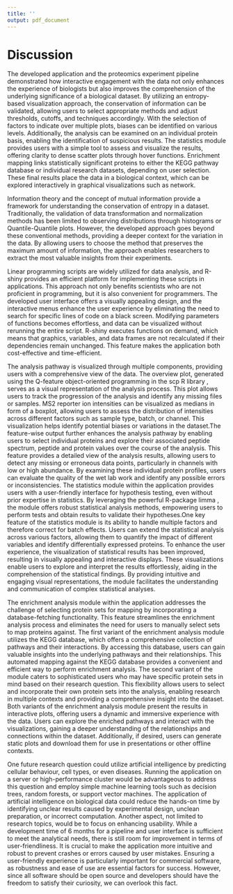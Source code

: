 ```yaml
---
title: ''
output: pdf_document
---
```



# Discussion

The developed application and the proteomics experiment pipeline demonstrated how interactive engagement with the data not only enhances the experience of biologists but also improves the comprehension of the underlying significance of a biological dataset. By utilizing an entropy-based visualization approach, the conservation of information can be validated, allowing users to select appropriate methods and adjust thresholds, cutoffs, and techniques accordingly. With the selection of factors to indicate over multiple plots, biases can be identified on various levels. Additionally, the analysis can be examined on an individual protein basis, enabling the identification of suspicious results. The statistics module provides users with a simple tool to assess and visualize the results, offering clarity to dense scatter plots through hover functions. Enrichment mapping links statistically significant proteins to either the KEGG pathway database or individual research datasets, depending on user selection. These final results place the data in a biological context, which can be explored interactively in graphical visualizations such as network.

Information theory and the concept of mutual information provide a framework for understanding the conservation of entropy in a dataset. Traditionally, the validation of data transformation and normalization methods has been limited to observing distributions through histograms or Quantile-Quantile plots. However, the developed approach goes beyond these conventional methods, providing a deeper context for the variation in the data. By allowing users to choose the method that preserves the maximum amount of information, the approach enables researchers to extract the most valuable insights from their experiments.

Linear programming scripts are widely utilized for data analysis, and R-shiny provides an efficient platform for implementing these scripts in applications. This approach not only benefits scientists who are not proficient in programming, but it is also convenient for programmers. The developed user interface offers a visually appealing design, and the interactive menus enhance the user experience by eliminating the need to search for specific lines of code on a black screen. Modifying parameters of functions becomes effortless, and data can be visualized without rerunning the entire script. R-shiny executes functions on demand, which means that graphics, variables, and data frames are not recalculated if their dependencies remain unchanged. This feature makes the application both cost-effective and time-efficient.

The analysis pathway is visualized through multiple components, providing users with a comprehensive view of the data. The overview plot, generated using the Q-feature object-oriented programming in the scp R library \citep{Vanderaa2021}, serves as a visual representation of the analysis process. This plot allows users to track the progression of the analysis and identify any missing files or samples. MS2 reporter ion intensities can be visualized as medians in form of a boxplot, allowing users to assess the distribution of intensities across different factors such as sample type, batch, or channel. This visualization helps identify potential biases or variations in the dataset.The feature-wise output further enhances the analysis pathway by enabling users to select individual proteins and explore their associated peptide spectrum, peptide and protein values over the course of the analysis. This feature provides a detailed view of the analysis results, allowing users to detect any missing or erroneous data points, particularly in channels with low or high abundance. By examining these individual protein profiles, users can evaluate the quality of the wet lab work and identify any possible errors or inconsistencies.
The statistics module within the application provides users with a user-friendly interface for hypothesis testing, even without prior expertise in statistics. By leveraging the powerful R-package limma \citep{Ritchie2015}, the module offers robust statistical analysis methods, empowering users to perform tests and obtain results to validate their hypotheses.One key feature of the statistics module is its ability to handle multiple factors and therefore correct for batch effects. Users can extend the statistical analysis across various factors, allowing them to quantify the impact of different variables and identify differentially expressed proteins. To enhance the user experience, the visualization of statistical results has been improved, resulting in visually appealing and interactive displays. These visualizations enable users to explore and interpret the results effortlessly, aiding in the comprehension of the statistical findings. By providing intuitive and engaging visual representations, the module facilitates the understanding and communication of complex statistical analyses.

The enrichment analysis module within the application addresses the challenge of selecting protein sets for mapping by incorporating a database-fetching functionality. This feature streamlines the enrichment analysis process and eliminates the need for users to manually select sets to map proteins against. The first variant of the enrichment analysis module utilizes the KEGG database, which offers a comprehensive collection of pathways and their interactions. By accessing this database, users can gain valuable insights into the underlying pathways and their relationships. This automated mapping against the KEGG database provides a convenient and efficient way to perform enrichment analysis. The second variant of the module caters to sophisticated users who may have specific protein sets in mind based on their research question. This flexibility allows users to select and incorporate their own protein sets into the analysis, enabling research in multiple contexts and providing a comprehensive insight into the dataset. Both variants of the enrichment analysis module present the results in interactive plots, offering users a dynamic and immersive experience with the data. Users can explore the enriched pathways and interact with the visualizations, gaining a deeper understanding of the relationships and connections within the dataset. Additionally, if desired, users can generate static plots and download them for use in presentations or other offline contexts.

One future research question could utilize artificial intelligence by predicting cellular behaviour, cell types, or even diseases. Running the application on a server or high-performance cluster would be advantageous to address this question and employ simple machine learning tools such as decision trees, random forests, or support vector machines. The application of artificial intelligence on biological data could reduce the hands-on time by identifying unclear results caused by experimental design, unclean preparation, or incorrect computation.
Another aspect, not limited to research topics, would be to focus on enhancing usability. While a development time of 6 months for a pipeline and user interface is sufficient to meet the analytical needs, there is still room for improvement in terms of user-friendliness. It is crucial to make the application more intuitive and robust to prevent crashes or errors caused by user mistakes. Ensuring a user-friendly experience is particularly important for commercial software, as robustness and ease of use are essential factors for success. However, since all software should be open source and developers should have the freedom to satisfy their curiosity, we can overlook this fact.